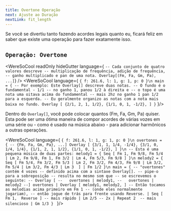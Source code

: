 ```yaml
---
title: Overtone Operação
next: Ajuste ao Duração
nextLink: fit_length
---
```


Se você se divertiu tanto fazendo acordes legais quanto eu, ficará feliz em saber que existe uma operação para fazer exatamente isso.


## `Operação: Overtone` 
<WereSoCool
  readOnly
  hideGutter
  language={
`-- Cada conjunto de quatro valores descreve
-- multiplicação de frequência, adição de frequência,
-- ganho multiplicado e pan de uma nota.
Overlay[(Fm, Fa, Gm, Pa), ...]`}
/>
<WereSoCool language={
`{ f: 261.6, l: 1, g: 1, p: 0 }\n
main = {
-- Por exemplo: Este Overlay[] descreve duas notas.
-- O fundo é o fundamental - 1/1
-- no ganho 1, panou 1/2 à direita e
-- o topo é uma nota uma oitava acima do fundamental
-- mais 2hz no ganho 1 pan 1/2 para a esquerda.
-- Eu geralmente organizo as notas com a nota mais baixa no fundo.
  Overlay [
    {2/1, 2, 1, 1/2},
    {1/1, 0, 1, -1/2},
  ]
}`
}/>

Dentro do `Overlay[]`, você pode colocar quantos (Fm, Fa, Gm, Pa) quiser.
Esta pode ser uma ótima maneira de compor acordes de várias vozes em uma série
ou - como é usado na música abaixo - para adicionar harmônicos a outras operações.

<WereSoCool language={
`{ f: 261.6, l: 1, g: 1, p: 0 }\n
overtones = {
-- {Fm, Fa, Gm, Pa}, ...]
  Overlay [
    {3/1, 1, 1/4, -1/4},
    {3/1, 0, 1/4, 1/4},
    {1/1, 2, 1, 1/2},
    {1/1, 0, 1, -1/2},
  ]
}\n
-- Esta é uma pequena música de duas partes:
melody1 = {
  Seq [
    Fm 1, Fm 9/8, Fm 5/4 | Lm 2, Fm 9/8, Fm 1,
    Fm 3/2 | Lm 4, Fm 5/3, Fm 9/8
  ]
}\n
melody2 = {
  Seq [
    Fm 5/4, Fm 3/2, Fm 5/3 | Lm 2, Fm 3/2, Fm 4/3,
    Fm 9/8 | Lm 3/2, Fm 5/4 | Lm 3/2, Fm 4/3 | Lm 3 
  ]
  | Fm 1/2
}\n
main = {
-- "overtones" contém 4 vozes
-- definido acima com a sintaxe Overlay[].
-- pipe-o para a sobreposição
-- resulta no mesmo som que
-- se escrevemos o seguinte:
-- Overlay [
--   overtones | melody1,
--   overtones | melody2
--]
  overtones
  | Overlay [
    melody1,
    melody2,
  ]
-- Então tocamos as melodias acima primeiro em Fm 1
-- (onde eles normalmente jogariam),
-- então jogue de trás para frente usando Reverse.
  | Seq [
    Fm 1, 
    Reverse
  ]
-- mais rápido
  | Lm 2/5
-- 2x
  | Repeat 2 
-- mais silencioso
  | Gm 1/3
}
`
}/>


